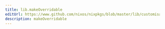 ```yaml
---
title: lib.makeOverridable
editUrl: https://www.github.com/nixos/nixpkgs/blob/master/lib/customisation.nix#L72C21
description: makeOverridable
---
```




<LinkCard
    title="Contribute Now!"
    description="API Documentation is done in our source code"
    href="https://www.github.com/nixos/nixpkgs/blob/master/lib/customisation.nix#L72C21"
/>

